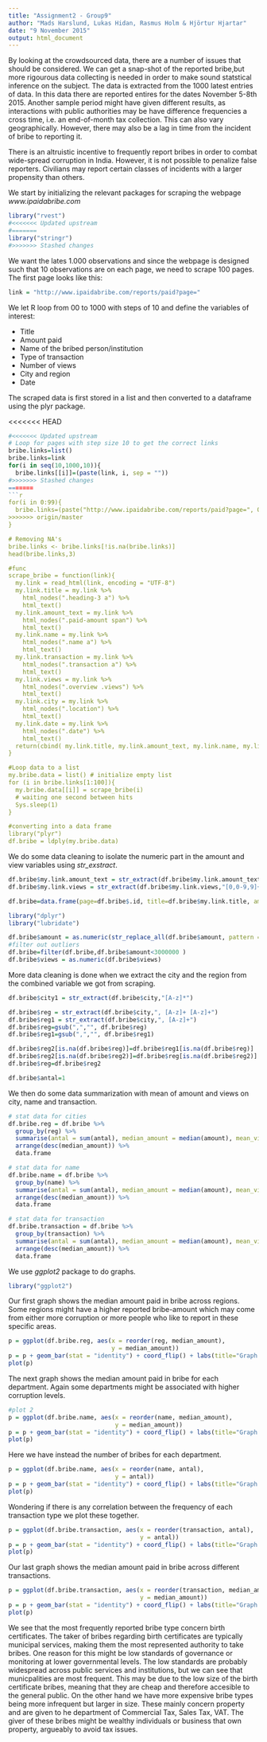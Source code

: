 ```yaml
---
title: "Assignment2 - Group9"
author: "Mads Harslund, Lukas Hidan, Rasmus Holm & Hjörtur Hjartar"
date: "9 November 2015"
output: html_document
---
```

By looking at the crowdsourced data, there are a number of issues that should be considered. We can get a snap-shot of the reported bribe,but more rigourous data collecting is needed in order to make sound statstical inference on the subject. 
The data is extracted from the 1000 latest entries of data. In this data there are reported entires for the dates November 5-8th 2015. Another sample period might have given different results, as interactions with public authorities may be have difference frequencies a cross time, i.e. an end-of-month tax collection. This can also vary geographically. However, there may also be a lag in time from the incident of bribe to reporting it. 

There is an altruistic incentive to frequently report bribes in order to combat wide-spread corruption in India. However, it is not possible to penalize false reporters. Civilians may report certain classes of incidents with a larger propensity than others. 

We start by initializing the relevant packages for scraping the webpage *www.ipaidabribe.com* 
```r
library("rvest")
#<<<<<<< Updated upstream
#=======
library("stringr")
#>>>>>>> Stashed changes
```

We want the lates 1.000 observations and since the webpage is designed such that 10 observations are on each page, we need to scrape 100 pages. The first page looks like this:

```r
link = "http://www.ipaidabribe.com/reports/paid?page="
```

We let R loop from 00 to 1000 with steps of 10 and define the variables of interest:

- Title
- Amount paid
- Name of the bribed person/institution
- Type of transaction
- Number of views
- City and region
- Date

The scraped data is first stored in a list and then converted to a dataframe using the plyr package.

<<<<<<< HEAD
```r
#<<<<<<< Updated upstream
# Loop for pages with step size 10 to get the correct links
bribe.links=list()
bribe.links=link
for(i in seq(10,1000,10)){
  bribe.links[[i]]=(paste(link, i, sep = ""))
#>>>>>>> Stashed changes
=======
```r
for(i in 0:99){
  bribe.links=(paste("http://www.ipaidabribe.com/reports/paid?page=", 0:i, sep = ""))
>>>>>>> origin/master
}

# Removing NA's
bribe.links <- bribe.links[!is.na(bribe.links)] 
head(bribe.links,3)

#func
scrape_bribe = function(link){
  my.link = read_html(link, encoding = "UTF-8")
  my.link.title = my.link %>% 
    html_nodes(".heading-3 a") %>% 
    html_text()
  my.link.amount_text = my.link %>% 
    html_nodes(".paid-amount span") %>% 
    html_text()
  my.link.name = my.link %>% 
    html_nodes(".name a") %>% 
    html_text()
  my.link.transaction = my.link %>% 
    html_nodes(".transaction a") %>% 
    html_text()
  my.link.views = my.link %>% 
    html_nodes(".overview .views") %>% 
    html_text()
  my.link.city = my.link %>% 
    html_nodes(".location") %>% 
    html_text()
  my.link.date = my.link %>% 
    html_nodes(".date") %>% 
    html_text()
  return(cbind( my.link.title, my.link.amount_text, my.link.name, my.link.transaction, my.link.views, my.link.city, my.link.date ))
}

#Loop data to a list
my.bribe.data = list() # initialize empty list
for (i in bribe.links[1:100]){
  my.bribe.data[[i]] = scrape_bribe(i)
  # waiting one second between hits
  Sys.sleep(1)
}

#converting into a data frame
library("plyr")
df.bribe = ldply(my.bribe.data)
```

We do some data cleaning to isolate the numeric part in the amount and view variables using *str_exstract*. 

```r
df.bribe$my.link.amount_text = str_extract(df.bribe$my.link.amount_text,"[0,0-9,9]+")
df.bribe$my.link.views = str_extract(df.bribe$my.link.views,"[0,0-9,9]+")

df.bribe=data.frame(page=df.bribe$.id, title=df.bribe$my.link.title, amount=df.bribe$my.link.amount_text, name=df.bribe$my.link.name, transaction=df.bribe$my.link.transaction, views=df.bribe$my.link.views, city=df.bribe$my.link.city, date=df.bribe$my.link.date)

library("dplyr")
library("lubridate")

df.bribe$amount = as.numeric(str_replace_all(df.bribe$amount, pattern = "," , replacement = ""))
#filter out outliers
df.bribe=filter(df.bribe,df.bribe$amount<3000000 ) 
df.bribe$views = as.numeric(df.bribe$views)
```

More data cleaning is done when we extract the city and the region from the combined variable we got from scraping.

```r
df.bribe$city1 = str_extract(df.bribe$city,"[A-z]*")

df.bribe$reg = str_extract(df.bribe$city,", [A-z]+ [A-z]+")
df.bribe$reg1 = str_extract(df.bribe$city,", [A-z]+")
df.bribe$reg=gsub(",","", df.bribe$reg)
df.bribe$reg1=gsub(",","", df.bribe$reg1)

df.bribe$reg2[is.na(df.bribe$reg)]=df.bribe$reg1[is.na(df.bribe$reg)]
df.bribe$reg2[is.na(df.bribe$reg2)]=df.bribe$reg[is.na(df.bribe$reg2)]
df.bribe$reg=df.bribe$reg2

df.bribe$antal=1
```

We then do some data summarization with mean of amount and views on city, name and transaction.

```r
# stat data for cities
df.bribe.reg = df.bribe %>%
  group_by(reg) %>%
  summarise(antal = sum(antal), median_amount = median(amount), mean_views = mean(views) ) %>%
  arrange(desc(median_amount)) %>%
  data.frame

# stat data for name
df.bribe.name = df.bribe %>%
  group_by(name) %>%
  summarise(antal = sum(antal), median_amount = median(amount), mean_views = mean(views) ) %>%
  arrange(desc(median_amount)) %>%
  data.frame

# stat data for transaction
df.bribe.transaction = df.bribe %>%
  group_by(transaction) %>%
  summarise(antal = sum(antal), median_amount = median(amount), mean_views = mean(views) ) %>%
  arrange(desc(median_amount)) %>%
  data.frame
```

We use *ggplot2* package to do graphs. 
```r
library("ggplot2")
```

Our first graph shows the median amount paid in bribe across regions. Some regions might have a higher reported bribe-amount which may come from either more corruption or more people who like to report in these specific areas.
```r
p = ggplot(df.bribe.reg, aes(x = reorder(reg, median_amount), 
                             y = median_amount))
p = p + geom_bar(stat = "identity") + coord_flip() + labs(title="Graph 1: Median amount paid to bribe across regions", x="Regions", y="Median amount payed in RS.")
plot(p)
```


The next graph shows the median amount paid in bribe for each department. Again some departments might be associated with higher corruption levels.
```r
#plot 2
p = ggplot(df.bribe.name, aes(x = reorder(name, median_amount), 
                              y = median_amount))
p = p + geom_bar(stat = "identity") + coord_flip() + labs(title="Graph 2: Median amount paid in bribe", x="Department", y="Median amount payed in RS.")
plot(p)
```

Here we have instead the number of bribes for each department.
```r
p = ggplot(df.bribe.name, aes(x = reorder(name, antal), 
                              y = antal))
p = p + geom_bar(stat = "identity") + coord_flip() + labs(title="Graph 3: Amount of bribes", x="Department", y="Amount of bribes")
plot(p)
```

Wondering if there is any correlation between the frequency of each transaction type we plot these together.
```r
p = ggplot(df.bribe.transaction, aes(x = reorder(transaction, antal), 
                                     y = antal))
p = p + geom_bar(stat = "identity") + coord_flip() + labs(title="Graph 4: Amount of bribes", x="Transaction", y="Amount of bribes")
plot(p)
```

Our last graph shows the median amount paid in bribe across different transactions.
```r
p = ggplot(df.bribe.transaction, aes(x = reorder(transaction, median_amount), 
                                     y = median_amount))
p = p + geom_bar(stat = "identity") + coord_flip() + labs(title="Graph 5: Median amount paid to bribe", x="Transaction", y="Median amount of bribes in RS.")
plot(p)
```

We see that the most frequently reported bribe type concern birth certificates. The taker of bribes regarding birth certificates are typically municipal services, making them the most represented authority to take bribes. One reason for this might be low standards of governance or monitoring at lower governmental levels. The low standards are probably widespread across public services and institutions, but we can see that municpalities are most frequent. This may be due to the low size of the birth certificate bribes, meaning that they are cheap and therefore accesible to the general public. On the other hand we have more expensive bribe types being more infrequent but larger in size. These mainly concern property and are given to he department of Commercial Tax, Sales Tax, VAT. The giver of these bribes might be wealthy individuals or business that own property, argueably to avoid tax issues.